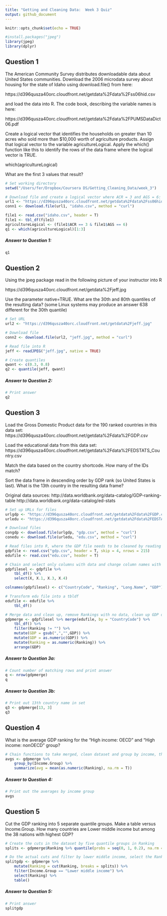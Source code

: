```yaml
---
title: "Getting and Cleaning Data:  Week 3 Quiz"
output: github_document
---
```


```r
knitr::opts_chunk$set(echo = TRUE)

#install.packages("jpeg")
library(jpeg)
library(dplyr)

```
## Question 1

The American Community Survey distributes downloadable data about United States communities. 
Download the 2006 microdata survey about housing for the state of Idaho using download.file() from here:

https://d396qusza40orc.cloudfront.net/getdata%2Fdata%2Fss06hid.csv

and load the data into R. The code book, describing the variable names is here:

https://d396qusza40orc.cloudfront.net/getdata%2Fdata%2FPUMSDataDict06.pdf

Create a logical vector that identifies the households on greater than 10 acres who sold more than $10,000 worth of agriculture products. Assign that logical vector to the variable agricultureLogical. Apply the which() function like this to identify the rows of the data frame where the logical vector is TRUE.

which(agricultureLogical)

What are the first 3 values that result?


```r

# Set working directory
setwd("/Users/fer/Dropbox/Coursera DS/Getting_Cleaning_Data/week_3")

# Download file and create a logical vector where ACR = 3 and AGS = 6:
url1 <- "https://d396qusza40orc.cloudfront.net/getdata%2Fdata%2Fss06hid.csv"
conn1 <- download.file(url1, "idaho.csv", method = "curl")

file1 <- read.csv("idaho.csv", header = T)
file1 <- tbl_df(file1)
agricultureLogical <- (file1$ACR == 3 & file1$AGS == 6)
q1 <- which(agricultureLogical)[1:3]


```

##### Answer to Question 1:  

```r

q1

```

## Question 2

Using the jpeg package read in the following picture of your instructor into R

https://d396qusza40orc.cloudfront.net/getdata%2Fjeff.jpg

Use the parameter native=TRUE. What are the 30th and 80th quantiles of the resulting data? 
(some Linux systems may produce an answer 638 different for the 30th quantile)

``` r

# Set URL
url2 <- "https://d396qusza40orc.cloudfront.net/getdata%2Fjeff.jpg"

# Download file
conn2 <- download.file(url2, "jeff.jpg", method = "curl")

# Read file into R
jeff <- readJPEG("jeff.jpg", native = TRUE)

# Create quantiles
qwant <- c(0.3, 0.8)
q2 <- quantile(jeff, qwant)

```

##### Answer to Question 2:  

```r

# Print answer
q2

```

## Question 3

Load the Gross Domestic Product data for the 190 ranked countries in this data set:
https://d396qusza40orc.cloudfront.net/getdata%2Fdata%2FGDP.csv

Load the educational data from this data set:
https://d396qusza40orc.cloudfront.net/getdata%2Fdata%2FEDSTATS_Country.csv

Match the data based on the country shortcode. How many of the IDs match? 

Sort the data frame in descending order by GDP rank (so United States is last). What is the 13th country in the resulting data frame?

Original data sources: http://data.worldbank.org/data-catalog/GDP-ranking-table http://data.worldbank.org/data-catalog/ed-stats

``` r

# Set up URLs for files
urlgdp <- "https://d396qusza40orc.cloudfront.net/getdata%2Fdata%2FGDP.csv"
urledu <- "https://d396qusza40orc.cloudfront.net/getdata%2Fdata%2FEDSTATS_Country.csv"

# Download files
congdp <- download.file(urlgdp, "gdp.csv", method = "curl")
conedu <- download.file(urledu, "edu.csv", method = "curl")

# Read files into R, where the GDP file needs to be cleaned by reading only rows 4 to 215
gdpfile <- read.csv("gdp.csv", header = T, skip = 4, nrows = 215)
edufile <- read.csv("edu.csv", header = T)

# Chain and select only columns with data and change column names with sensible names
gdpfilesel <- gdpfile %>% 
    tbl_df() %>% 
    select(X, X.1, X.3, X.4)

colnames(gdpfilesel) <- c("CountryCode", "Ranking", "Long.Name", "GDP")

# Transform edu file into a tbldf
edufile <- edufile %>% 
    tbl_df()

# Merge data and clean up, remove Rankings with no data, clean up GDP data and transform as numeric, then sort by GDP 
gdpmerge <- gdpfilesel %>% merge(edufile, by = "CountryCode") %>%
    tbl_df() %>% 
    filter(Ranking != "") %>%
    mutate(GDP = gsub(",","",GDP)) %>%
    mutate(GDP = as.numeric(GDP)) %>%
    mutate(Ranking = as.numeric(Ranking)) %>%
    arrange(GDP)

```
##### Answer to Question 3a:  

```r
# Count number of matching rows and print answer
q <- nrow(gdpmerge)
q

```
##### Answer to Question 3b:  


```r
# Print out 13th country name in set
q3 <- gdpmerge[13, 3]
q3
```

## Question 4

What is the average GDP ranking for the "High income: OECD" and "High income: nonOECD" group?
``` r

# Chain functions to take merged, clean dataset and group by income, then summarize as average of Ranking
avgs <- gdpmerge %>%
    group_by(Income.Group) %>%
    summarize(avg = mean(as.numeric(Ranking), na.rm = T))
```
##### Answer to Question 4:  

``` r
# Print out the averages by income group
avgs

```
## Question 5

Cut the GDP ranking into 5 separate quantile groups. Make a table versus Income.Group. How many countries
are Lower middle income but among the 38 nations with highest GDP?

``` r
# Create the cuts in the dataset by five quantile groups in Ranking
splits <- gdpmerge$Ranking %>% quantile(probs = seq(0, 1, 0.2), na.rm = T)

# Do the actual cuts and filter by lower middle income, select the Ranking column and make a table
splitgdp <- gdpmerge %>%
    mutate(Ranking = cut(Ranking, breaks = splits)) %>%
    filter(Income.Group == "Lower middle income") %>% 
    select(Ranking) %>% 
    table()
```
##### Answer to Question 5:  

```r
# Print answer
splitgdp

``` 